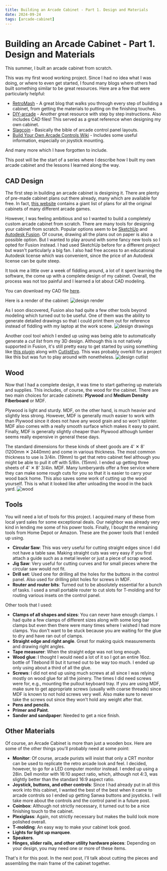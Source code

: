 ```yaml
---
title: Building an Arcade Cabinet - Part 1. Design and Materials
date: 2024-09-24
tags: [arcade-cabinet]
---
```


# Building an Arcade Cabinet - Part 1. Design and Materials

This summer, I built an arcade cabinet from scratch.

This was my first wood working project. Since I had no idea what I was doing, or where to even get started, I found many blogs where others had built something similar to be great resources. Here are a few that were particularly helpful:

- [RetroMash](https://retromash.com/2015/01/02/building-a-home-arcade-machine-part-1/) - A great blog that walks you through every step of building a cabinet, from getting the materials to putting on the finishing touches.
- [DIY-arcade](https://github.com/maxvfischer/DIY-arcade) - Another great resource with step by step instructions. Also includes CAD files! This served as a great reference when designing my own cabinet.
- [Slagcoin](https://www.slagcoin.com/joystick/layout.html) - Basically the bible of arcade control panel layouts.
- [Build Your Own Arcade Controls Wiki](https://wiki.arcadecontrols.com/index.php/Main_Page) - Includes some useful information, especially on joystick mounting.

And many more which I have forgotten to include.

This post will be the start of a series where I describe how I built my own arcade cabinet and the lessons I learned along the way.

## CAD Design

The first step in building an arcade cabinet is designing it. There are plenty of pre-made cabinet plans out there already, many which are available for free. In fact, [this website](https://www.classicarcadecabinets.com/arcade-plans-by-title.html) contains a giant list of plans for all the original cabinets of many different arcade games.

However, I was feeling ambitious and so I wanted to build a completely custom arcade cabinet from scratch. There are many tools for designing your cabinet from scratch. Popular options seem to be [SketchUp](https://www.sketchup.com) and [Autodesk Fusion](https://www.autodesk.com/products/fusion-360/overview). Of course, drawing all the plans out on paper is also a possible option. But I wanted to play around with some fancy new tools so I opted for Fusion instead. I had used SketchUp before for a different project but wasn't particularly a big fan. I also had free access to an educational Autodesk license which was convenient, since the price of an Autodesk license can be quite steep.

It took me a little over a week of fiddling around, a lot of it spent learning the software, the come up with a complete design of my cabinet. Overall, the process was not too painful and I learned a lot about CAD modeling.

You can download my CAD file <a href="/assets/arcade/arcade_design.f3d" download rel="external">here</a>.

Here is a render of the cabinet:
![design render](/assets/arcade/images/arcade_design_1.webp)

As I soon discovered, Fusion also had quite a few other tools beyond modeling which turned out to be useful. One of them was the ability to generate detailed drawings so that I could print them out for reference instead of fiddling with my laptop at the work scene.
![design drawings](/assets/arcade/images/arcade_design_2.webp)

Another cool tool which I ended up using was being able to automatically generate a _cut list_ from my 3D design. Although this is not natively supported in Fusion, it's still pretty easy to get started by using something like [this plugin](https://github.com/bluekeyes/Fusion360-ExportCutlist) along with [CutlistEvo](https://cutlistevo.com/). This was probably overkill for a project like this but was fun to play around with nonetheless.
![design cutlist](/assets/arcade/images/arcade_design_3.avif)

## Wood

Now that I had a complete design, it was time to start gathering up materials and supplies. This includes, of course, the wood for the cabinet. There are two main choices for arcade cabinets: **Plywood** and **Medium Density Fiberboard** or MDF.

Plywood is light and sturdy. MDF, on the other hand, is much heavier and slightly less strong. However, MDF is generally much easier to work with than Plywood since it does not have any wood grain and so won't splinter. MDF also comes with a really smooth surface which makes it easy to paint. Finally, MDF is generally slightly cheaper than Plywood although lumber seems really expensive in general these days.

The standard dimensions for these kinds of sheet goods are 4' ✕ 8' (1200mm ✕ 2440mm) and come in various thickness. The most common thickness to use is 3/4in. (19mm) to get that retro cabinet feel although you might be able to pull it off with 5/8in. (15mm).
I ended up getting three sheets of 4' ✕ 8' 3/4in. MDF. Many lumberyards offer a free service where they can make some rough cuts for you so that it is easier to carry your wood back home. This also saves some work of cutting up the wood yourself. This is what it looked like after unloading the wood in the back yard.
![wood](/assets/arcade/images/wood.jpg)

## Tools

You will need a lot of tools for this project. I acquired many of these from local yard sales for some exceptional deals. Our neighbor was already very kind in lending me some of his power tools. Finally, I bought the remaining tools from Home Depot or Amazon. These are the power tools that I ended up using.

- **Circular Saw**: This was very useful for cutting straight edges since I did not have a table saw. Making straight cuts was very easy if you first attach a guide such as a metal leveler or just a piece of scrap wood.
- **Jig Saw**: Very useful for cutting curves and for small pieces where the circular saw would not fit.
- **Drill set**: Used one for drilling all the holes for the buttons in the control panel. Also used for drilling pilot holes for screws in MDF.
- **Router and router bits**: Turned out to be absolutely essential for a bunch of tasks. I used a small portable router to cut slots for T-molding and for routing various insets on the control panel.

Other tools that I used:

- **Clamps of all shapes and sizes**: You can never have enough clamps. I had quite a few clamps of different sizes along with some long bar clamps but even then there were many times where I wished I had more clamps. You don't want to be stuck because you are waiting for the glue to dry and have ran out of clamps.
- **Straight edge and right angle**. Great for making quick measurements and drawing right angles.
- **Tape measurer**: When the straight edge was not long enough.
- **Wood glue**: I thought I would need a lot of it so I got an entire 16oz. bottle of Titebond III but it turned out to be way too much. I ended up only using about a third of all the glue.
- **Screws**: I did not end up using much screws at all since I was relying mostly on wood glue for all the joinery. The times I did need screws were for, e.g., mounting the pullout keyboard tray. If you are using MDF, make sure to get appropriate screws (usually with coarse threads) since MDF is known to not hold screws very well. Also make sure to never take the screws out since they won't hold any weight after that.
- **Pens and pencils**.
- **Primer and Paint**.
- **Sander and sandpaper**: Needed to get a nice finish.

## Other Materials

Of course, an Arcade Cabinet is more than just a wooden box. Here are some of the other things you'll probably need at some point:

- **Monitor**: Of course, arcade purists will insist that only a CRT monitor can be used to replicate the retro arcade look and feel. I decided, however, to go for a LED computer monitor instead. I ended up using a 28in. Dell monitor with 16:10 aspect ratio, which, although not 4:3, was slightly better than the standard 16:9 aspect ratio.
- **Joystick, buttons, and other controls**: Since I had already put in all this work into this cabinet, I wanted the best of the best when it came to arcade controls so I ended up getting Sanwa buttons and joysticks. I will take more about the controls and the control panel in a future post.
- **Coinbox**: Although not strictly necessary, it turned out to be a nice finishing touch to the cabinet.
- **Plexiglass**: Again, not strictly necessary but makes the build look more polished overall.
- **T-molding**: An easy way to make your cabinet look good.
- **Lights for light up marquee**.
- **Speakers**.
- **Hinges, slider rails, and other utility hardware pieces**: Depending on your design, you may need one or more of these items.

That's it for this post. In the next post, I'll talk about cutting the pieces and assembling the main frame of the cabinet together.
